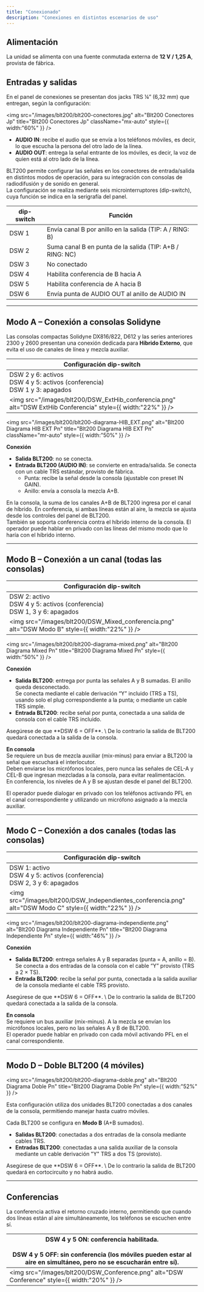 ```yaml
---
title: "Conexionado"
description: "Conexiones en distintos escenarios de uso"
---
```


## Alimentación

La unidad se alimenta con una fuente conmutada externa de **12 V / 1,25 A**, provista de fábrica.

## Entradas y salidas

En el panel de conexiones se presentan dos jacks TRS ¼” (6,32 mm) que entregan, según la configuración:

<img
  src="/images/blt200/blt200-conectores.jpg"
  alt="Blt200 Conectores Jp"
  title="Blt200 Conectores Jp"
  className="mx-auto"
  style={{ width:"60%" }}
/>

- **AUDIO IN**: recibe el audio que se envía a los teléfonos móviles, es decir, lo que escucha la persona del otro lado de la línea.
- **AUDIO OUT**: entrega la señal entrante de los móviles, es decir, la voz de quien está al otro lado de la línea.

BLT200 permite configurar las señales en los conectores de entrada/salida en distintos modos de operación, para su integración con consolas de radiodifusión y de sonido en general.\
La configuración se realiza mediante seis microinterruptores (dip-switch), cuya función se indica en la serigrafía del panel.

| dip-switch | Función                                                  |
| ---------- | -------------------------------------------------------- |
| DSW 1      | Envía canal B por anillo en la salida (TIP: A / RING: B) |
| DSW 2      | Suma canal B en punta de la salida (TIP: A+B / RING: NC) |
| DSW 3      | No conectado                                             |
| DSW 4      | Habilita conferencia de B hacia A                        |
| DSW 5      | Habilita conferencia de A hacia B                        |
| DSW 6      | Envía punta de AUDIO OUT al anillo de AUDIO IN           |

---

## Modo A – Conexión a consolas Solidyne

Las consolas compactas Solidyne DX816/822, D612 y las series anteriores 2300 y 2600 presentan una conexión dedicada para **Híbrido Externo**, que evita el uso de canales de línea y mezcla auxiliar.

| Configuración dip-switch                                                                                           |
| ------------------------------------------------------------------------------------------------------------------ |
| DSW 2 y 6: activos <br />DSW 4 y 5: activos (conferencia) <br />DSW 1 y 3: apagados                                |
| <img   src="/images/blt200/DSW_ExtHib_conferencia.png"   alt="DSW ExtHib Conferencia"   style={{ width:"22%" }} /> |

<img
  src="/images/blt200/blt200-diagrama-HIB_EXT.png"
  alt="Blt200 Diagrama HIB EXT Pn"
  title="Blt200 Diagrama HIB EXT Pn"
  className="mr-auto"
  style={{ width:"50%" }}
/>

**Conexión**

- **Salida BLT200**: no se conecta.
- **Entrada BLT200 (AUDIO IN)**: se convierte en entrada/salida. Se conecta con un cable TRS estándar, provisto de fábrica.
  - Punta: recibe la señal desde la consola (ajustable con preset IN GAIN).
  - Anillo: envía a consola la mezcla A+B.

En la consola, la suma de los canales A+B de BLT200 ingresa por el canal de híbrido. En conferencia, si ambas líneas están al aire, la mezcla se ajusta desde los controles del panel de BLT200.\
También se soporta conferencia contra el híbrido interno de la consola. El operador puede hablar en privado con las líneas del mismo modo que lo haría con el híbrido interno.

---

## Modo B – Conexión a un canal (todas las consolas)

| Configuración dip-switch                                                                              |
| ----------------------------------------------------------------------------------------------------- |
| DSW 2: activo <br />DSW 4 y 5: activos (conferencia) <br />DSW 1, 3 y 6: apagados                     |
| <img   src="/images/blt200/DSW_Mixed_conferencia.png"   alt="DSW Modo B"   style={{ width:"22%" }} /> |

<img
  src="/images/blt200/blt200-diagrama-mixed.png"
  alt="Blt200 Diagrama Mixed Pn"
  title="Blt200 Diagrama Mixed Pn"
  style={{ width:"50%" }}
/>

**Conexión**

- **Salida BLT200**: entrega por punta las señales A y B sumadas. El anillo queda desconectado.\
  Se conecta mediante el cable derivación “Y” incluido (TRS a TS), usando solo el plug correspondiente a la punta; o mediante un cable TRS simple.
- **Entrada BLT200**: recibe señal por punta, conectada a una salida de consola con el cable TRS incluido.

<Danger>
  Asegúrese de que **DSW 6 = OFF**. \
  De lo contrario la salida de BLT200 quedará conectada a la salida de la consola.
</Danger>

**En consola**\
Se requiere un bus de mezcla auxiliar (mix-minus) para enviar a BLT200 la señal que escuchará el interlocutor.\
Deben enviarse los micrófonos locales, pero nunca las señales de CEL-A y CEL-B que ingresan mezcladas a la consola, para evitar realimentación.\
En conferencia, los niveles de A y B se ajustan desde el panel del BLT200.

El operador puede dialogar en privado con los teléfonos activando PFL en el canal correspondiente y utilizando un micrófono asignado a la mezcla auxiliar.

---

## Modo C – Conexión a dos canales (todas las consolas)

| Configuración dip-switch                                                                                       |
| -------------------------------------------------------------------------------------------------------------- |
| DSW 1: activo <br />DSW 4 y 5: activos (conferencia) <br />DSW 2, 3 y 6: apagados                              |
| <img   src="/images/blt200/DSW_Independientes_conferencia.png"   alt="DSW Modo C"   style={{ width:"22%" }} /> |

<img
  src="/images/blt200/blt200-diagrama-independiente.png"
  alt="Blt200 Diagrama Independiente Pn"
  title="Blt200 Diagrama Independiente Pn"
  style={{ width:"46%" }}
/>

**Conexión**

- **Salida BLT200**: entrega señales A y B separadas (punta = A, anillo = B).\
  Se conecta a dos entradas de la consola con el cable “Y” provisto (TRS a 2 × TS).
- **Entrada BLT200**: recibe la señal por punta, conectada a la salida auxiliar de la consola mediante el cable TRS provisto.

<Danger>
  Asegúrese de que **DSW 6 = OFF**. \
  De lo contrario la salida de BLT200 quedará conectada a la salida de la consola.
</Danger>

**En consola**\
Se requiere un bus auxiliar (mix-minus). A la mezcla se envían los micrófonos locales, pero no las señales A y B de BLT200.\
El operador puede hablar en privado con cada móvil activando PFL en el canal correspondiente.

---

## Modo D – Doble BLT200 (4 móviles)

<img
  src="/images/blt200/blt200-diagrama-doble.png"
  alt="Blt200 Diagrama Doble Pn"
  title="Blt200 Diagrama Doble Pn"
  style={{ width:"52%" }}
/>

Esta configuración utiliza dos unidades BLT200 conectadas a dos canales de la consola, permitiendo manejar hasta cuatro móviles.

Cada BLT200 se configura en **Modo B** (A+B sumados).

- **Salidas BLT200**: conectadas a dos entradas de la consola mediante cables TRS.
- **Entradas BLT200**: conectadas a una salida auxiliar de la consola mediante un cable derivación "Y" TRS a dos TS (provisto).

<Danger>
  Asegúrese de que **DSW 6 = OFF**. \
  De lo contrario la salida de BLT200 quedará en cortocircuito y no habrá audio.
</Danger>

---

## Conferencias

La conferencia activa el retorno cruzado interno, permitiendo que cuando dos líneas están al aire simultáneamente, los teléfonos se escuchen entre sí.

| DSW 4 y 5 ON: conferencia habilitada. <br /><br />DSW 4 y 5 OFF: sin conferencia (los móviles pueden estar al aire en simultáneo, pero no se escucharán entre sí). |
| ------------------------------------------------------------------------------------------------------------------------------------------------------------------ |
| <img   src="/images/blt200/DSW_Conference.png"   alt="DSW Conference"   style={{ width:"20%" }} />                                                                 |